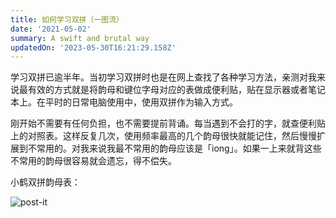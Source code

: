 ```yaml
---
title: 如何学习双拼（一图流）
date: '2021-05-02'
summary: A swift and brutal way
updatedOn: '2023-05-30T16:21:29.158Z'
---
```


学习双拼已逾半年。当初学习双拼时也是在网上查找了各种学习方法，亲测对我来说最有效的方式就是将韵母和键位字母对应的表做成便利贴，贴在显示器或者笔记本上。在平时的日常电脑使用中，使用双拼作为输入方式。

刚开始不需要有任何负担，也不需要提前背诵。每当遇到不会打的字，就查便利贴上的对照表。这样反复几次，使用频率最高的几个韵母很快就能记住，然后慢慢扩展到不常用的。对我来说我最不常用的韵母应该是「iong」。如果一上来就背这些不常用的韵母很容易就会遗忘，得不偿失。

小鹤双拼韵母表：

<Image src="/blog-images/post-it.jpg" width={640} height={480} alt="post-it"/>

